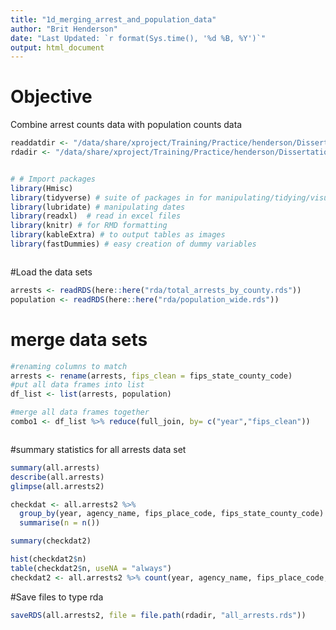 ```yaml
---
title: "1d_merging_arrest_and_population_data"
author: "Brit Henderson"
date: "Last Updated: `r format(Sys.time(), '%d %B, %Y')`"
output: html_document
---
```

# Objective
Combine arrest counts data with population counts data
```r
readdatdir <- "/data/share/xproject/Training/Practice/henderson/Dissertation/rda"
rdadir <- "/data/share/xproject/Training/Practice/henderson/Dissertation/rda"

```

```r

```

```r
# # Import packages
library(Hmisc)
library(tidyverse) # suite of packages in for manipulating/tidying/visualizing, etc. data
library(lubridate) # manipulating dates
library(readxl)  # read in excel files
library(knitr) # for RMD formatting
library(kableExtra) # to output tables as images
library(fastDummies) # easy creation of dummy variables 



```


#Load the data sets
```r
arrests <- readRDS(here::here("rda/total_arrests_by_county.rds"))
population <- readRDS(here::here("rda/population_wide.rds"))


```

# merge data sets
```r
#renaming columns to match
arrests <- rename(arrests, fips_clean = fips_state_county_code)
#put all data frames into list
df_list <- list(arrests, population)      

#merge all data frames together
combo1 <- df_list %>% reduce(full_join, by= c("year","fips_clean"))



```



#summary statistics for all arrests data set
```r
summary(all.arrests)
describe(all.arrests)
glimpse(all.arrests2)
```

```r

checkdat <- all.arrests2 %>% 
  group_by(year, agency_name, fips_place_code, fips_state_county_code) %>% 
  summarise(n = n())

summary(checkdat2)

hist(checkdat2$n)
table(checkdat2$n, useNA = "always")
checkdat2 <- all.arrests2 %>% count(year, agency_name, fips_place_code, fips_state_county_code)
```




#Save files to type rda

```r
saveRDS(all.arrests2, file = file.path(rdadir, "all_arrests.rds"))
```

